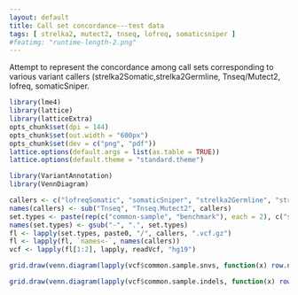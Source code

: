 ```yaml
---
layout: default
title: Call set concordance---test data
tags: [ strelka2, mutect2, tnseq, lofreq, somaticsniper ]
#featimg: "runtime-length-2.png"
---
```


Attempt to represent the concordance among call sets corresponding to various variant callers (strelka2Somatic,strelka2Germline, Tnseq/Mutect2, lofreq, somaticSniper.

```r
library(lme4)
library(lattice)
library(latticeExtra)
opts_chunk$set(dpi = 144)
opts_chunk$set(out.width = "600px")
opts_chunk$set(dev = c("png", "pdf"))
lattice.options(default.args = list(as.table = TRUE))
lattice.options(default.theme = "standard.theme")
```

```r
library(VariantAnnotation)
library(VennDiagram)
```

```r
callers <- c("lofreqSomatic", "somaticSniper", "strelka2Germline", "strelka2Somatic", "Tnseq")
names(callers) <- sub("Tnseq", "Tnseq.Mutect2", callers)
set.types <- paste(rep(c("common-sample", "benchmark"), each = 2), c("snvs", "indels"), sep = "-")
names(set.types) <- gsub("-", ".", set.types)
fl <- lapply(set.types, paste0, "/", callers, ".vcf.gz")
fl <- lapply(fl, `names<-`, names(callers))
vcf <- lapply(fl[1:2], lapply, readVcf, "hg19")
```

```r
grid.draw(venn.diagram(lapply(vcf$common.sample.snvs, function(x) row.names(x)), NULL))
```

```r
grid.draw(venn.diagram(lapply(vcf$common.sample.indels, function(x) row.names(x)), NULL))
```
